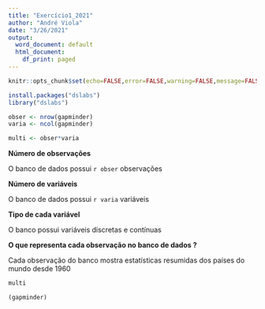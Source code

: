 ```yaml
---
title: "Exercício1_2021"
author: "André Viola"
date: "3/26/2021"
output:
  word_document: default
  html_document:
    df_print: paged
---
```


```r

knitr::opts_chunk$set(echo=FALSE,error=FALSE,warning=FALSE,message=FALSE)

```

```r
install.packages("dslabs")
library("dslabs")

obser <- nrow(gapminder)
varia <- ncol(gapminder)

multi <- obser*varia
```

**Número de observações**

O banco de dados possui `r obser` observações

**Número de variáveis**

O banco de dados possui `r varia` variáveis

**Tipo de cada variável**

O  banco possui variáveis discretas e contínuas

**O que representa cada observação no banco de dados  ?**

Cada observação do banco mostra estatísticas resumidas dos países do mundo desde 1960

```r
multi

(gapminder)
```
